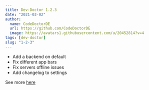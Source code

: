 ```yaml
---
title: Dev-Doctor 1.2.3
date: "2021-03-02"
author:
  name: CodeDoctorDE
  url: https://github.com/CodeDoctorDE
  image: https://avatars1.githubusercontent.com/u/20452814?v=4
tags: [dev-doctor]
slug: "1-2-3"
---
```


- Add a backend on default
- Fix different app bars
- Fix servers offline issues
- Add changelog to settings

See more [here](https://github.com/LinwoodDev/dev_doctor/releases/tag/1.2.3)
